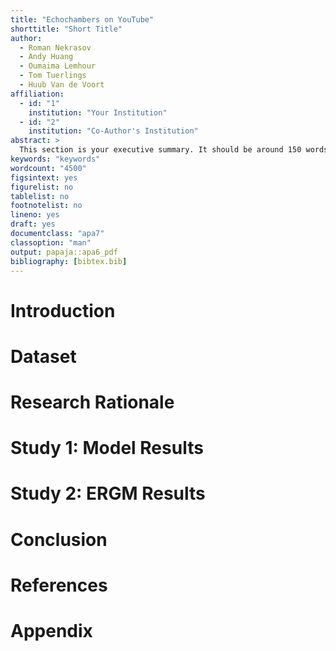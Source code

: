 ```yaml
---
title: "Echochambers on YouTube"
shorttitle: "Short Title"
author:
  - Roman Nekrasov
  - Andy Huang
  - Oumaima Lemhour
  - Tom Tuerlings
  - Huub Van de Voort
affiliation:
  - id: "1"
    institution: "Your Institution"
  - id: "2"
    institution: "Co-Author's Institution"
abstract: >
  This section is your executive summary. It should be around 150 words and summarize the main topic, research questions, hypotheses, results, and main conclusions of your report.
keywords: "keywords"
wordcount: "4500"
figsintext: yes
figurelist: no
tablelist: no
footnotelist: no
lineno: yes
draft: yes
documentclass: "apa7"
classoption: "man"
output: papaja::apa6_pdf
bibliography: [bibtex.bib]
---
```


# Introduction {-}

<!-- Your introduction here (1000 words) -->

# Dataset {-}

<!-- Details about your dataset here (500 words) -->

# Research Rationale {-}

<!-- Your rationale for choosing the methods and how they fit your research questions (500 words) -->

# Study 1: Model Results {-}

<!-- Present and discuss the results of your first study/model (1000 words) -->

# Study 2: ERGM Results {-}

<!-- Present and discuss the results of your second study/ERGM (1000 words) -->

# Conclusion {-}

<!-- Your conclusion here (350 words) -->

# References {-}

<!-- Your references will automatically be formatted in APA style from your .bib file. -->

# Appendix {-}

<!-- Include any supporting material such as data exploration, model explorations, nested model results, goodness of fit, and code used to produce them in the appendix. -->
